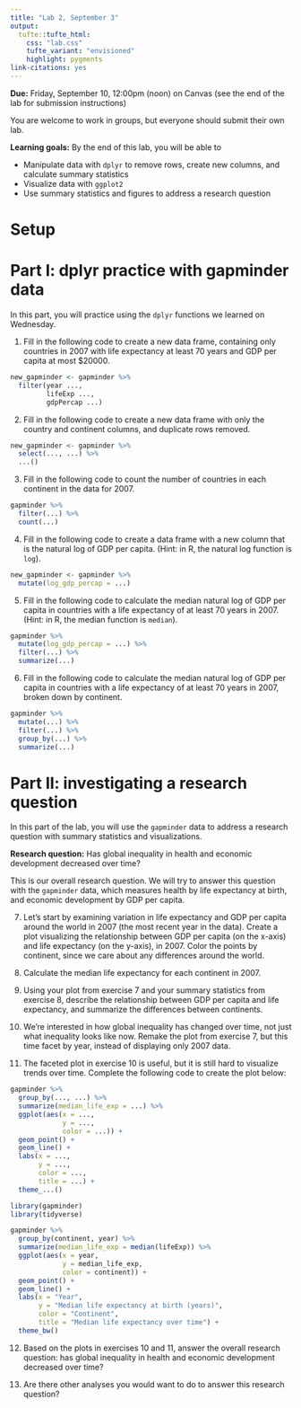 ```yaml
---
title: "Lab 2, September 3"
output: 
  tufte::tufte_html:
    css: "lab.css"
    tufte_variant: "envisioned"
    highlight: pygments
link-citations: yes
---
```


**Due:** Friday, September 10, 12:00pm (noon) on Canvas (see the end of the lab for submission instructions)

You are welcome to work in groups, but everyone should submit their own lab.

**Learning goals:** By the end of this lab, you will be able to

* Manipulate data with `dplyr` to remove rows, create new columns, and calculate summary statistics
* Visualize data with `ggplot2`
* Use summary statistics and figures to address a research question

# Setup


# Part I: dplyr practice with gapminder data

In this part, you will practice using the `dplyr` functions we learned on Wednesday. 

1. Fill in the following code to create a new data frame, containing only countries in 2007 with life expectancy at least 70 years and GDP per capita at most $20000.

```r
new_gapminder <- gapminder %>%
  filter(year ..., 
         lifeExp ..., 
         gdpPercap ...)
```

2. Fill in the following code to create a new data frame with only the country and continent columns, and duplicate rows removed.

```r
new_gapminder <- gapminder %>%
  select(..., ...) %>%
  ...()
```

3. Fill in the following code to count the number of countries in each continent in the data for 2007.

```r
gapminder %>%
  filter(...) %>%
  count(...)
```

4. Fill in the following code to create a data frame with a new column that is the natural log of GDP per capita. (Hint: in R, the natural log function is `log`).

```r
new_gapminder <- gapminder %>%
  mutate(log_gdp_percap = ...)
```

5. Fill in the following code to calculate the median natural log of GDP per capita in countries with a life expectancy of at least 70 years in 2007. (Hint: in R, the median function is `median`).

```r
gapminder %>%
  mutate(log_gdp_percap = ...) %>%
  filter(...) %>%
  summarize(...)
```

6. Fill in the following code to calculate the median natural log of GDP per capita in countries with a life expectancy of at least 70 years in 2007, broken down by continent.

```r
gapminder %>%
  mutate(...) %>%
  filter(...) %>%
  group_by(...) %>%
  summarize(...)
```

# Part II: investigating a research question

In this part of the lab, you will use the `gapminder` data to address a research question with summary statistics and visualizations.

**Research question:** Has global inequality in health and economic development decreased over time?

This is our overall research question. We will try to answer this question with the `gapminder` data, which measures health by life expectancy at birth, and economic development by GDP per capita.

7. Let's start by examining variation in life expectancy and GDP per capita around the world in 2007 (the most recent year in the data). Create a plot visualizing the relationship between GDP per capita (on the x-axis) and life expectancy (on the y-axis), in 2007. Color the points by continent, since we care about any differences around the world.

8. Calculate the median life expectancy for each continent in 2007.

9. Using your plot from exercise 7 and your summary statistics from exercise 8, describe the relationship between GDP per capita and life expectancy, and summarize the differences between continents.

10. We're interested in how global inequality has changed over time, not just what inequality looks like now. Remake the plot from exercise 7, but this time facet by year, instead of displaying only 2007 data.

11. The faceted plot in exercise 10 is useful, but it is still hard to visualize trends over time. Complete the following code to create the plot below:

```r
gapminder %>%
  group_by(..., ...) %>%
  summarize(median_life_exp = ...) %>%
  ggplot(aes(x = ..., 
             y = ..., 
             color = ...)) +
  geom_point() +
  geom_line() +
  labs(x = ..., 
       y = ...,
       color = ...,
       title = ...) +
  theme_...()
```

```r
library(gapminder)
library(tidyverse)

gapminder %>%
  group_by(continent, year) %>%
  summarize(median_life_exp = median(lifeExp)) %>%
  ggplot(aes(x = year, 
             y = median_life_exp, 
             color = continent)) +
  geom_point() +
  geom_line() +
  labs(x = "Year", 
       y = "Median life expectancy at birth (years)",
       color = "Continent",
       title = "Median life expectancy over time") +
  theme_bw()
```

12. Based on the plots in exercises 10 and 11, answer the overall research question: has global inequality in health and economic development decreased over time?

13. Are there other analyses you would want to do to answer this research question?